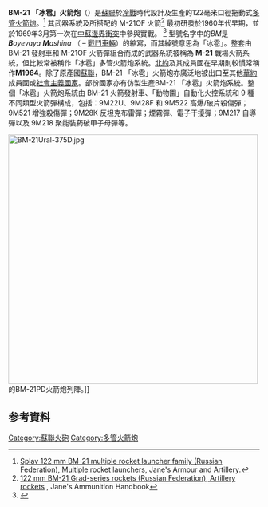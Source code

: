 {{Multiple issues|
{{Expand language|1=en|time=2022-02-25T01:07:15+00:00}}
{{Citation style|time=2022-02-25T01:07:15+00:00}}
{{Copy edit|time=2022-04-19T00:42:49+00:00}}
}}
{{Infobox weapon
| name               = BM-21 "Grad"<br/>BM-21 「冰雹」火箭炮
| image              = [[File:Russian_BM-21_Grad_in_Saint_Petersburg.JPG|border]]
| caption            = BM-21-1，攝於2009年5月在[[聖彼得堡|聖彼得堡]]。
| origin             = {{USSR}}
| type               = [[多管火箭炮|多管火箭炮]]
<!-- Type selection -->
| is_ranged          = 
| is_artillery       = yes
| is_vehicle         = yes
| is_UK              = 
<!-- Service history -->
| service            = 1963–現在
| used_by            = {{USSR}}
| wars               = [[中蘇邊界衝突|中蘇邊界衝突]]{{sfn|Prenatt|2016|p= 30}}<br>[[越南戰爭|越南戰爭]]<ref>{{cite encyclopedia|encyclopedia= The Encyclopedia of the Vietnam War: A Political, Social, and Military History|edition= 2 |editor-first= Spencer C. |editor-last= Tucker|isbn=978-1-85109-960-3|date= May 2011|ref= {{harvid|Tucker|2011}}|page= 988|title= Rockets and Rocket Launchers|first= David T. |last= Zabecki|quote= The most significant [Soviet rocket] was the 9M22M, one of the Katyusha class of 122-mm rockets.}}</ref><br />[[黎巴嫩內戰|黎巴嫩內戰]]<ref>{{cite book |first= Steven J. |last= Zaloga|title= Tank battles of the Mid-East Wars (2): The wars of 1973 to the present|publisher= Concord Publications |location= Hong Kong |year= 2003|isbn= 962-361-613-9|page= 4}}</ref><br />{{tsl|en|Western Sahara War|西撒哈拉戰爭}}<br />[[安哥拉內戰|安哥拉內戰]]<br />[[南非邊境戰爭|南非邊境戰爭]]<br />[[烏坦戰爭|烏坦戰爭]]<ref>{{cite magazine|first1= Tom|last1= Cooper|first2= Adrien|last2= Fontanellaz|title= La guerre du Kagera|magazine= Batailles et Blindés|language= fr|date= October 2016|publisher= Caraktère|issn= 1765-0828|issue= 75|pages= 72–81}}</ref><br />[[柬越戰爭|柬越戰爭]]<br />[[中越戰爭|中越戰爭]]<br />[[兩伊戰爭|兩伊戰爭]]<br />[[苏联－阿富汗战争|蘇聯-阿富汗戰爭]]<ref name="Afghan"/><br />[[第二次蘇丹內戰|第二次蘇丹內戰]]<ref>{{cite journal|date=August 1998|volume=10|issue=4|title=Sudan - Global trade, local impact: Arms Transfers to all Sides in the Civil War in Sudan|url=https://www.hrw.org/sites/default/files/reports/sudan0898%20Report.pdf|page=24|journal=Human Rights Watch Report|access-date=2020-08-11|archive-date=2021-12-05|archive-url=https://web.archive.org/web/20211205183159/https://www.hrw.org/sites/default/files/reports/sudan0898%20Report.pdf|dead-url=no}}</ref><br>[[波斯灣戰爭|波斯灣戰爭]]<br />[[納戈爾諾-卡拉巴赫戰爭|納戈爾諾-卡拉巴赫戰爭]]<br />[[南斯拉夫內戰|南斯拉夫內戰]]<br />[[第一次車臣戰爭|第一次車臣戰爭]]{{sfn|Prenatt|2016|p= 30}}<br />[[Cenepa_War|1995 Cenepa War]]<br />[[卡吉爾戰爭|卡吉爾戰爭]]<ref>{{cite book|title=The Battle-Winning Arm|chapter=Battle-Winning Role of the Gunners in Kargil War|chapter-url=http://www.indiandefencereview.com/spotlights/battle-winning-role-of-the-gunners-in-kargil-war/|publisher=Lancer Publishers LLC|year=2007|first=Jagjit|last=Singh|isbn=9788176021807|access-date=2020-08-11|archive-date=2020-09-16|archive-url=https://web.archive.org/web/20200916050513/http://www.indiandefencereview.com/spotlights/battle-winning-role-of-the-gunners-in-kargil-war/|dead-url=no}}</ref><br />[[第二次車臣戰爭|第二次車臣戰爭]]{{sfn|Prenatt|2016|p= 30}}<br />[[以阿衝突|以阿衝突]]<br />[[俄罗斯－格鲁吉亚战争|俄罗斯－格鲁吉亚战争]]<br />[[泰柬邊境爭端|泰柬邊境爭端]]<br />[[利比亞內戰_(2011年)|利比亞內戰 (2011年)]]<br />[[敘利亞內戰|敘利亞內戰]]{{sfn|Prenatt|2016|p= 30}}<br />[[馬里北部衝突|馬里北部衝突]]<br />[[頓巴斯戰爭|頓巴斯戰爭]]{{sfn|Prenatt|2016|pp= 23-24}}<br />[[也門內戰_(2015年至今)|也門內戰]]<ref>[https://www.youtube.com/watch?v=rVjAhfaWDRw Yemeni fighters have fired at least 16 Grad missiles into Saudi territories] {{Wayback|url=https://www.youtube.com/watch?v=rVjAhfaWDRw |date=20200421195923 }}. YouTube (20 July 2015). Retrieved 2017-06-01.</ref><br />[[沙特領導的干預也門行動|沙特領導的干預也門行動]]<br />[[2016年亞美尼亞–亞塞拜然衝突|2016年亞美尼亞–阿塞拜疆衝突]]<br /> [[2022年俄烏戰爭|2022年俄烏戰爭]]<br />
<!-- Production history -->
| designer           = [[Splav_State_Research_and_Production_Enterprise|Splav State Research and Production Enterprise]]
| design_date        = 1963
| manufacturer       = [[Splav_State_Research_and_Production_Enterprise|Splav State Research and Production Enterprise]]
| unit_cost          =
| production_date    = 1963–現在
| number             =
| variants           = [[BM-24|BM-24]]<br />[[BM-25|BM-25]]<br />[[BM-27|BM-27]]<br />[[BM-30火箭炮|BM-30]]<br/>BM-31
<!-- General specifications -->
| spec_label         = 9K51
| weight             = {{convert|13.71|tonnes|lb|abbr=on}}
| length             = {{convert|7.35|m|ftin|abbr=on}}
| part_length        = {{convert|3.0|m|ftin|abbr=on}}
| width              = {{convert|2.40|m|ftin|abbr=on}}
| height             = {{convert|3.09|m|ftin|abbr=on}}
| diameter           = 
| crew               = 3
<!-- Ranged weapon specifications -->
| cartridge          = 
| rocket caliber     = 122 mm
| barrels            = 40
| action             = 
| rate               = 2 發/秒
| velocity           = {{convert|690|m/s||abbr=on}}
| range              = 
| max_range          = {{convert|20|km|mi|abbr=on}} （新型火箭彈達 30–45 km）
| feed               = 
| sights             = PG-1M 全景望遠鏡
<!-- Artillery specifications -->
| breech             =  
| recoil             =  
| carriage           = 
| elevation          = 
| traverse           = 
<!-- Vehicle/missile specifications -->
| armour             = 
| primary_armament   = 
| secondary_armament = 
| engine             = [[ZiL|ZiL]]-375 [[V8引擎|V8引擎]]
| engine_power       = 180 hp （130 kW）
| transmission       = 
| payload_capacity   = 
| fuel_capacity      = 
| pw_ratio           = 
| suspension         = 6×6 輪式
| clearance          = 
| vehicle_range      = {{convert|405|km|mi|abbr=on}} 
| speed              = {{convert|75|kph|mph|abbr=on}} 
| guidance           = 
}}

'''BM-21 「冰雹」火箭炮'''（{{lang-ru|БМ-21 "Град"|lit= [[hail|hail]]}}）是[[蘇聯|蘇聯]]於[[冷戰|冷戰]]時代設計及生產的122毫米口徑拖動式[[多管火箭炮|多管火箭炮]]。<ref>[http://www.janes.com/articles/Janes-Armour-and-Artillery/Splav-122-mm-BM-21-multiple-rocket-launcher-family-Russian-Federation.html Splav 122 mm BM-21 multiple rocket launcher family (Russian Federation), Multiple rocket launchers], Jane's Armour and Artillery.</ref> 其武器系統及所搭配的 M-21OF 火箭<ref>[http://www.janes.com/articles/Janes-Ammunition-Handbook/122-mm-BM-21-Grad-series-rockets-Russian-Federation.html 122 mm BM-21 Grad-series rockets (Russian Federation), Artillery rockets] {{Wayback|url=http://www.janes.com/articles/Janes-Ammunition-Handbook/122-mm-BM-21-Grad-series-rockets-Russian-Federation.html |date=20100623132523 }}, Jane's Ammunition Handbook</ref> 最初研發於1960年代早期，並於1969年3月第一次在[[中蘇邊界衝突|中蘇邊界衝突]]中參與實戰。
<ref>
{{cite book
 |author= Prenatt, Jamie
 |title= Katyusha: Russian Multiple Rocket Launchers 1941–Present
 |url= https://books.google.com/books?id=CzUgDAAAQBAJ&pg=PA30
 |date= 16 June 2016|publisher= Bloomsbury Publishing
 |isbn= 978-1-4728-1087-8|page= 30
}}
</ref>
型號名字中的''BM''是'''''B'''oyevaya '''M'''ashina'' （{{lang-ru | боевая машина}} – [[戰鬥車輛|戰鬥車輛]]）的縮寫，而其綽號{{lang|ru-Latn|grad}}意思為「冰雹」。整套由 BM-21 發射車和 M-21OF 火箭彈組合而成的武器系統{{by whom|date=February 2019}}被稱為 '''M-21''' 戰場火箭系統，但比較常被稱作「冰雹」多管火箭炮系統。[[北約|北約]]及其成員國在早期則較慣常稱作'''M1964'''。除了原產國[[蘇聯|蘇聯]]，BM-21 「冰雹」火箭炮亦廣泛地被出口至其他[[華約|華約]]成員國或[[社會主義國家|社會主義國家]]。部份國家亦有仿製生產BM-21 「冰雹」火箭炮系統。整個「冰雹」火箭炮系統由 BM-21 火箭發射車、「動物園」自動化火控系統和 9 種不同類型火箭彈構成，包括：9M22U、9M28F 和 9M522 高爆/破片殺傷彈；9M521 增強殺傷彈；9M28K 反坦克布雷彈；煙霧彈、電子干擾彈；9M217 自導彈以及 9M218 聚能裝葯破甲子母彈等。

[[File:BM-21Ural-375D.jpg|500px]]的BM-21PD火箭炮列陣。]]

==参考資料==
{{Reflist}}
{{俄罗斯装甲战斗车辆}}
{{DEFAULTSORT:B}}
[[Category:蘇聯火砲|Category:蘇聯火砲]]
[[Category:多管火箭炮|Category:多管火箭炮]]
